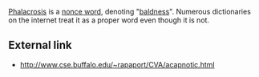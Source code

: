 [[Phalacrosis]] is a [[nonce word]], denoting "[[baldness]]". Numerous dictionaries on the internet treat it as a proper word even though it is not.

==External link==
*http://www.cse.buffalo.edu/~rapaport/CVA/acapnotic.html